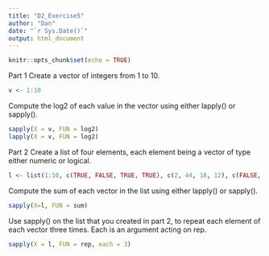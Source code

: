 ```yaml
---
title: "D2_Exercise5"
author: "Dan"
date: "`r Sys.Date()`"
output: html_document
---
```


```r
knitr::opts_chunk$set(echo = TRUE)
```

Part 1
Create a vector of integers from 1 to 10.

```r
v <- 1:10
```


Compute the log2 of each value in the vector using either lapply() or sapply().

```r
sapply(X = v, FUN = log2)
lapply(X = v, FUN = log2)
```

Part 2
Create a list of four elements, each element being a vector of type either numeric or logical.

```r
l <- list(1:10, c(TRUE, FALSE, TRUE, TRUE), c(2, 44, 18, 12), c(FALSE, TRUE))
```


Compute the sum of each vector in the list using either lapply() or sapply().

```r
sapply(X=l, FUN = sum)
```

Use sapply() on the list that you created in part 2, to repeat each element of each vector three times. Each is an argument acting on rep.

```r
sapply(X = l, FUN = rep, each = 3)
```

